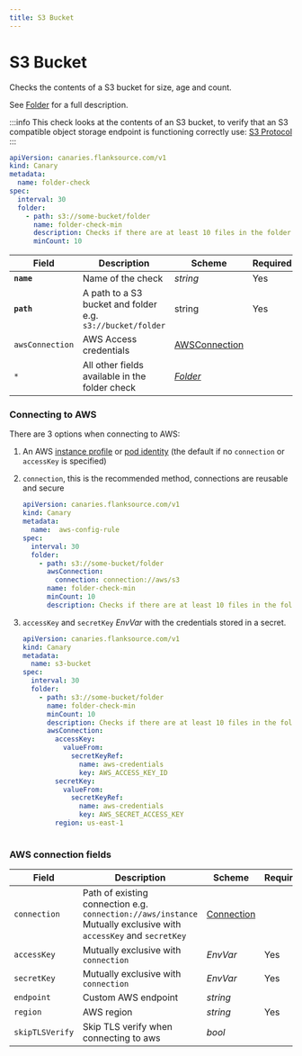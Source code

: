 ```yaml
---
title: S3 Bucket
---
```

# <Icon name="s3" /> S3 Bucket

Checks the contents of a S3 bucket for size, age and count.

See [Folder](../reference/folder) for a full description.

:::info
  This check looks at the contents of an S3 bucket, to verify that an S3 compatible
  object storage endpoint is functioning correctly use: [S3 Protocol](s3-protocol)
:::

```yaml title="folder-check.yaml"
apiVersion: canaries.flanksource.com/v1
kind: Canary
metadata:
  name: folder-check
spec:
  interval: 30
  folder:
    - path: s3://some-bucket/folder
      name: folder-check-min
      description: Checks if there are at least 10 files in the folder
      minCount: 10
```

| Field      | Description                                                | Scheme                | Required |
| ---------- | ---------------------------------------------------------- | --------------------- | -------- |
| **`name`** | Name of the check                                          | *string*              | Yes      |
| **`path`** | A path to a S3 bucket and folder e.g. `s3://bucket/folder` | string                | Yes      |
| `awsConnection` | AWS Access credentials | [AWSConnection](#aws-connection) |  |
| `*`          | All other fields available in the folder check             | [*Folder*](folder) |          |

### Connecting to AWS

There are 3 options when connecting to AWS:

1. An AWS [instance profile](https://docs.aws.amazon.com/AWSEC2/latest/UserGuide/iam-roles-for-amazon-ec2.html) or [pod identity](https://docs.aws.amazon.com/eks/latest/userguide/pod-configuration.html) (the default if no `connection` or `accessKey` is specified)
2. `connection`, this is the recommended method, connections are reusable and secure

    ```yaml title="aws-connection.yaml"
    apiVersion: canaries.flanksource.com/v1
    kind: Canary
    metadata:
      name:  aws-config-rule
    spec:
      interval: 30
      folder:
        - path: s3://some-bucket/folder
          awsConnection:
            connection: connection://aws/s3
          name: folder-check-min
          minCount: 10
          description: Checks if there are at least 10 files in the folder

    ```

3. `accessKey` and `secretKey` <CommonLink to="authentication" anchor="envvar">*EnvVar*</CommonLink> with the credentials stored in a secret.

    ```yaml title="aws.yaml"
    apiVersion: canaries.flanksource.com/v1
    kind: Canary
    metadata:
      name: s3-bucket
    spec:
      interval: 30
      folder:
        - path: s3://some-bucket/folder
          name: folder-check-min
          minCount: 10
          description: Checks if there are at least 10 files in the folder
          awsConnection:
            accessKey:
              valueFrom:
                secretKeyRef:
                  name: aws-credentials
                  key: AWS_ACCESS_KEY_ID
            secretKey:
              valueFrom:
                secretKeyRef:
                  name: aws-credentials
                  key: AWS_SECRET_ACCESS_KEY
            region: us-east-1 
            
### AWS connection fields

| Field           | Description                                                  | Scheme                                            | Required |
| --------------- | ------------------------------------------------------------ | ------------------------------------------------- | -------- |
| `connection`    | Path of existing connection e.g. `connection://aws/instance` <br />Mutually exclusive with `accessKey` and `secretKey` <br /> <Commercial /> | [Connection](../concepts/connections)             |          |
| `accessKey`     | Mutually exclusive with `connection`                         | <CommonLink to="authentication" anchor="envvar">*EnvVar*</CommonLink> | Yes      |
| `secretKey`     | Mutually exclusive with `connection`                         | <CommonLink to="authentication" anchor="envvar">*EnvVar*</CommonLink> | Yes      |
| `endpoint`      | Custom AWS endpoint                                          | *string*                                          |          |
| `region`        | AWS region                                                   | *string*                                          | Yes      |
| `skipTLSVerify` | Skip TLS verify when connecting to aws                       | *bool*                                            |          |
